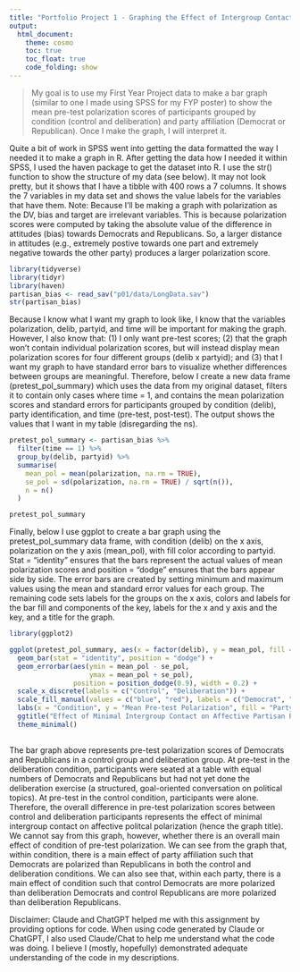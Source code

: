 ```yaml
---
title: "Portfolio Project 1 - Graphing the Effect of Intergroup Contact on Political Polarization"
output: 
  html_document:
    theme: cosmo
    toc: true
    toc_float: true
    code_folding: show
---
```


> My goal is to use my First Year Project data to make a bar graph (similar to one I made using SPSS for my FYP poster) to show the mean pre-test polarization scores of participants grouped by condition (control and deliberation) and party affiliation (Democrat or Republican). Once I make the graph, I will interpret it.

Quite a bit of work in SPSS went into getting the data formatted the way I needed it to make a graph in R. After getting the data how I needed it within SPSS, I used the haven package to get the dataset into R. I use the str() function to show the structure of my data (see below). It may not look pretty, but it shows that I have a tibble with 400 rows a 7 columns. It shows the 7 variables in my data set and shows the value labels for the variables that have them.
Note: Because I'll be making a graph with polarization as the DV, bias and target are irrelevant variables. This is because polarization scores were computed by taking the absolute value of the difference in attitudes (bias) towards Democrats and Republicans. So, a larger distance in attitudes (e.g., extremely postive towards one part and extremely negative towards the other party) produces a larger polarization score.

```r
library(tidyverse) 
library(tidyr)
library(haven)
partisan_bias <- read_sav("p01/data/LongData.sav")
str(partisan_bias)
```

Because I know what I want my graph to look like, I know that the variables polarization, delib, partyid, and time will be important for making the graph. However, I also know that: (1) I only want pre-test scores; (2) that the graph won't contain individual polarization scores, but will instead display mean polarization scores for four different groups (delib x partyid); and (3) that I want my graph to have standard error bars to visualize whether differences between groups are meaningful. Therefore, below I create a new data frame (pretest_pol_summary) which uses the data from my original dataset, filters it to contain only cases where time = 1, and contains the mean polarization scores and standard errors for participants grouped by condition (delib), party identification, and time (pre-test, post-test). The output shows the values that I want in my table (disregarding the ns).

```r
pretest_pol_summary <- partisan_bias %>%
  filter(time == 1) %>%
  group_by(delib, partyid) %>% 
  summarise(
    mean_pol = mean(polarization, na.rm = TRUE),
    se_pol = sd(polarization, na.rm = TRUE) / sqrt(n()),
    n = n()
  )

pretest_pol_summary

```

Finally, below I use ggplot to create a bar graph using the pretest_pol_summary data frame, with condition (delib) on the x axis, polarization on the y axis (mean_pol), with fill color according to partyid. Stat = "identity" ensures that the bars represent the actual values of mean polarization scores and position = "dodge" ensures that the bars appear side by side. The error bars are created by setting minimum and maximum values using the mean and standard error values for each group. The remaining code sets labels for the groups on the x axis, colors and labels for the bar fill and components of the key, labels for the x and y axis and the key, and a title for the graph.

```r
library(ggplot2)

ggplot(pretest_pol_summary, aes(x = factor(delib), y = mean_pol, fill = factor(partyid))) +
  geom_bar(stat = "identity", position = "dodge") +
  geom_errorbar(aes(ymin = mean_pol - se_pol, 
                    ymax = mean_pol + se_pol),
                position = position_dodge(0.9), width = 0.2) +
  scale_x_discrete(labels = c("Control", "Deliberation")) +
  scale_fill_manual(values = c("blue", "red"), labels = c("Democrat", "Republican")) +
  labs(x = "Condition", y = "Mean Pre-test Polarization", fill = "Party ID") +
  ggtitle("Effect of Minimal Intergroup Contact on Affective Partisan Polarization") +
  theme_minimal()
  
```

The bar graph above represents pre-test polarization scores of Democrats and Republicans in a control group and deliberation group. At pre-test in the deliberation condition, participants were seated at a table with equal numbers of Democrats and Republicans but had not yet done the deliberation exercise (a structured, goal-oriented conversation on political topics). At pre-test in the control condition, participants were alone. Therefore, the overall difference in pre-test polarization scores between control and deliberation participants represents the effect of minimal intergroup contact on affective politcal polarization (hence the graph title). We cannot say from this graph, however, whether there is an overall main effect of condition of pre-test polarization. We can see from the graph that, within condition, there is a main effect of party affiliation such that Democrats are polarized than Republicans in both the control and deliberation conditions. We can also see that, within each party, there is a main effect of condition such that control Democrats are more polarized than deliberation Democrats and control Republicans are more polarized than deliberation Republicans.

Disclaimer: Claude and ChatGPT helped me with this assignment by providing options for code. When using code generated by Claude or ChatGPT, I also used Claude/Chat to help me understand what the code was doing. I believe I (mostly, hopefully) demonstrated adequate understanding of the code in my descriptions.

